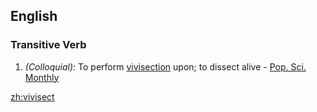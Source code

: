 ==English==

===Transitive Verb===
{{en-infl-reg-consonant|vivisect||}}

# ''(Colloquial):'' To perform [[vivisection]] upon; to dissect alive - [[Pop. Sci. Monthly]]

[[zh:vivisect]]